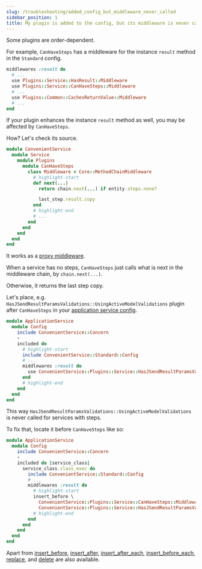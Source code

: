 ```yaml
---
slug: /troubleshooting/added_config_but_middleware_never_called
sidebar_position: 1
title: My plugin is added to the config, but its middleware is never called
---
```


Some plugins are order-dependent.

For example, `CanHaveSteps` has a middleware for the instance `result` method in the `Standard` config.

```ruby
middlewares :result do
  # ...
  use Plugins::Service::HasResult::Middleware
  use Plugins::Service::CanHaveSteps::Middleware
  # ...
  use Plugins::Common::CachesReturnValue::Middleware
  # ...
end
```

If your plugin enhances the instance `result` method as well, you may be affected by `CanHaveSteps`.

How? Let's check its source.

```ruby
module ConvenientService
  module Service
    module Plugins
      module CanHaveSteps
        class Middleware < Core::MethodChainMiddleware
          # highlight-start
          def next(...)
            return chain.next(...) if entity.steps.none?

            last_step.result.copy
          end
          # highlight-end
          # ...
        end
      end
    end
  end
end
```

It works as a [proxy middleware](/glossary/advanced/proxy_middleware).

When a service has no steps, `CanHaveSteps` just calls what is next in the middleware chain, by `chain.next(...)`.

Otherwise, it returns the last step copy.

Let's place, e.g. `HasJSendResultParamsValidations::UsingActiveModelValidations` plugin after `CanHaveSteps` in your [application service config](tldr).

```ruby
module ApplicationService
  module Config
    include ConvenientService::Concern
    -
    included do
      # highlight-start
      include ConvenientService::Standard::Config
      # ...
      middlewares :result do
        use ConvenientService::Plugins::Service::HasJSendResultParamsValidations::UsingActiveModelValidations::Middleware
      end
      # highlight-end
    end
  end
end
```

This way `HasJSendResultParamsValidations::UsingActiveModelValidations` is never called for services with steps.

To fix that, locate it before `CanHaveSteps` like so:

```ruby
module ApplicationService
  module Config
    include ConvenientService::Concern
    -
    included do |service_class|
      service_class.class_exec do
        include ConvenientService::Standard::Config
        # ...
        middlewares :result do
          # highlight-start
          insert_before \
            ConvenientService::Plugins::Service::CanHaveSteps::Middleware,
            ConvenientService::Plugins::Service::HasJSendResultParamsValidations::UsingActiveModelValidations::Middleware
          # highlight-end
        end
      end
    end
  end
end
```

Apart from [insert_before](https://github.com/Ibsciss/ruby-middleware/tree/v0.4.2#insert-before), [insert_after](https://github.com/Ibsciss/ruby-middleware/tree/v0.4.2#insert-after), [insert_after_each](https://github.com/Ibsciss/ruby-middleware/tree/v0.4.2#insert-after-each), [insert_before_each](https://github.com/Ibsciss/ruby-middleware/tree/v0.4.2#insert-before-each), [replace](https://github.com/Ibsciss/ruby-middleware/tree/v0.4.2#replace), and [delete](https://github.com/Ibsciss/ruby-middleware/tree/v0.4.2#delete) are also available.
